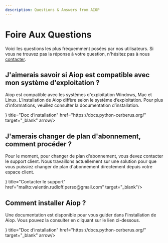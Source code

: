 ```yaml
---
description: Questions & Answers from AIOP
---
```


# Foire Aux Questions

Voici les questions les plus fréquemment posées par nos utilisateurs. Si vous ne trouvez pas la réponse à votre question, n'hésitez pas à nous [contacter](mailto:valentin.rudloff.perso@gmail.com).

## J'aimerais savoir si Aiop est compatible avec mon système d'exploitation ?

Aiop est compatible avec les systèmes d'exploitation Windows, Mac et Linux. L’installation de Aiop diffère selon le système d’exploitation. Pour plus d’informations, veuillez consulter la documentation d’installation.

<Cards>
  <Card icon={<MonitorDown />}  title="Doc d’installation" href="https://docs.python-cerberus.org/" target="_blank" arrow/>
</Cards>

## J'amerais changer de plan d'abonnement, comment procéder ?

Pour le moment, pour changer de plan d'abonnement, vous devez contacter le support client. Nous travaillons actuellement sur une solution pour que vous puissiez changer de plan d'abonnement directement depuis votre espace client.

<Cards>
  <Card icon={<SendHorizontal />}  title="Contacter le support" href="mailto:valentin.rudloff.perso@gmail.com" target="_blank"/>
</Cards>

## Comment installer Aiop ?

Une documentation est disponible pour vous guider dans l'installation de Aiop. Vous pouvez la consulter en cliquant sur le lien ci-dessous.

<Cards>
  <Card icon={<MonitorDown />}  title="Doc d’installation" href="https://docs.python-cerberus.org/" target="_blank" arrow/>
</Cards>
